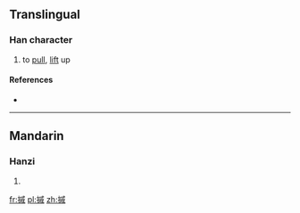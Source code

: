 ==Translingual==

===Han character===
{{Han char|rn=64|rad=手|as=11|sn=14|four=5305<sub>0</sub>|canj=手戈竹火 (QIHF)|ids=⿰[[扌]][[戚]]}}

# {{context|Cantonese}} to [[pull]], [[lift]] up

====References====
* {{Han ref|kx=0452.010|dkj=12640|dj=0802.050|hdz=31944.020|uh=6475|ud=25717|bh=E1E2|bd=57826}}

----

==Mandarin==

===Hanzi===
{{cmn-hanzi|pin=[[suǒ]] ([[suo3]])|wg=so<sup>3</sup>}}

# {{defn|lang=cmn|sort=手11}}

[[fr:摵]]
[[pl:摵]]
[[zh:摵]]